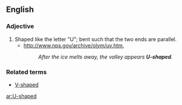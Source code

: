 ==English==

===Adjective===
{{en-adj|pos=[[u]]-[[shaped]]}}

# Shaped like the letter "U"; bent such that the two ends are parallel.
#* http://www.nps.gov/archive/olym/uv.htm,
#*: ''After the ice melts away, the valley appears '''U-shaped'''.''

===Related terms===
* [[V-shaped]]

[[ar:U-shaped]]